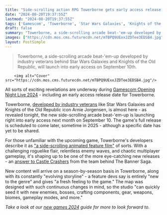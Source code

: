 ```yaml
---
title: "Side-scrolling action RPG Towerborne gets early access release date, and it's coming very soon"
date: "2024-08-20T19:37:55Z"
lastmod: "2024-08-20T19:37:55Z"
tags: ['Gamescom', 'Towerborne', 'Star Wars Galaxies', 'Knights of the Old Republic', 'Castle Crashers', 'The Banner Saga', 'MMO', 'Roguelike', 'Arcade', "Beat-'em-up"]
draft: false
summary: "Towerborne, a side-scrolling arcade beat-'em-up developed by industry veterans behind Star Wars Galaxies and Knights of the Old Republic, will launch into early access on September 10th."
images: ["https://cdn.mos.cms.futurecdn.net/mTBPQ9UExxJZDTee3EDSB4.jpg"]
layout: PostSimple
---
```

> Towerborne, a side-scrolling arcade beat-'em-up developed by industry veterans behind Star Wars Galaxies and Knights of the Old Republic, will launch into early access on September 10th.


        <img alt="Cover" src="https://cdn.mos.cms.futurecdn.net/mTBPQ9UExxJZDTee3EDSB4.jpg"/>
        
All sorts of exciting revelations are underway during [Gamescom Opening Night Live 2024](https://www.gamesradar.com/games/gamescom-opening-night-live-live-coverage-2024-everything-announced/) - including an early access release date for Towerborne.

Towerborne, [developed by industry veterans](https://www.gamesradar.com/towerbornes-evolving-world-and-story-is-something-its-veteran-mmo-dev-wishes-he-couldve-done-when-he-worked-on-star-wars-games/) like Star Wars Galaxies and Knights of the Old Republic icon Arnie Jorgensen, is almost here - as revealed tonight, the new side-scrolling arcade beat-'em-up is launching right into early access next month on September 10. The game's full release is scheduled to come later, sometime in 2025 - although a specific date has yet to be shared.

For those unfamiliar with the upcoming game, Towerborne's developers describe it as ["a side-scrolling animated feature film"](https://www.gamesradar.com/towerborne-is-a-hack-and-slash-roguelike-meets-lore-driven-mmo-designed-to-feel-like-playing-a-side-scrolling-animated-feature-film/) of sorts. With a challenging roguelike flair, relentless enemy waves, and chaotic multiplayer gameplay, it's shaping up to be one of the more eye-catching new releases - an [answer to Castle Crashers](https://www.gamesradar.com/towerborne-hands-on-preview-gamescom-2023/) from the team behind The Banner Saga.

New content will arrive on a season-by-season basis in Towerborne, along with its constantly "evolving storyline" - a feature devs say is entirely "new to the genre" and gives "a fresh feeling to the game." The map was designed with such continuous changes in mind, so the studio "can quickly seed it with new enemies, bosses, crafting components, gear, weapons, biomes, gameplay modes, and more."

*Take a look at our *[<em>new games 2024</em>](https://www.gamesradar.com/video-game-release-dates/)* guide for more to look forward to.*
        